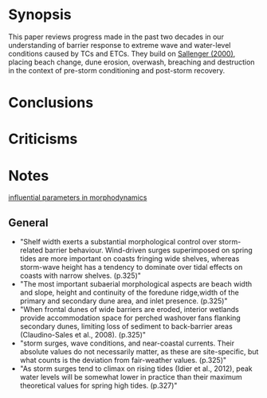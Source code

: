 = Synopsis = 
This paper reviews progress made in the past two decades in our understanding of barrier response to extreme wave and water-level conditions caused by TCs and ETCs. They build on [[Sallenger (2000)]], placing beach change, dune erosion, overwash, breaching and destruction in the context of pre-storm conditioning and post-storm recovery.


= Conclusions =


= Criticisms =


= Notes =
[[file:images/masselink2014_bchmorph_params.png|influential parameters in morphodynamics]]

== General ==
* "Shelf width exerts a substantial morphological control over storm-related barrier behaviour. Wind-driven surges superimposed on spring tides are more important on coasts fringing wide shelves, whereas storm-wave height has a tendency to dominate over tidal effects on coasts with narrow shelves. (p.325)"
* "The most important subaerial morphological aspects are beach width and slope, height and continuity of the foredune ridge,width of the primary and secondary dune area, and inlet presence. (p.325)"
* "When frontal dunes of wide barriers are eroded, interior wetlands provide accommodation space for perched washover fans flanking secondary dunes, limiting loss of sediment to back-barrier areas (Claudino-Sales et al., 2008). (p.325)"
* "storm surges, wave conditions, and near-coastal currents. Their absolute values do not necessarily matter, as these are site-specific, but what counts is the deviation from fair-weather values. (p.325)"
* "As storm surges tend to climax on rising tides (Idier et al., 2012), peak water levels will be somewhat lower in practice than their maximum theoretical values for spring high tides. (p.327)" 
